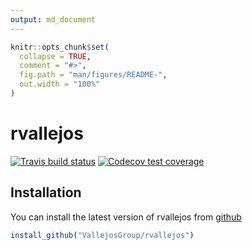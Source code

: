 ```yaml
---
output: md_document
---
```


<!-- README.md is generated from README.Rmd. Please edit that file -->

```r
knitr::opts_chunk$set(
  collapse = TRUE,
  comment = "#>",
  fig.path = "man/figures/README-",
  out.width = "100%"
)
```

# rvallejos
<!-- badges: start -->
[![Travis build status](https://travis-ci.org/VallejosGroup/rvallejos.svg?branch=master)](https://travis-ci.org/VallejosGroup/rvallejos)
[![Codecov test coverage](https://codecov.io/gh/VallejosGroup/rvallejos/branch/master/graph/badge.svg)](https://codecov.io/gh/VallejosGroup/rvallejos?branch=master)
<!-- badges: end -->

## Installation

You can install the latest version of rvallejos from 
[github](https://github.com/VallejosGroup/rvallejos)

``` r
install_github("VallejosGroup/rvallejos")
```
